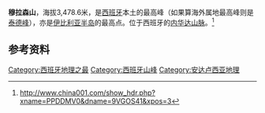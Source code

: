 {{Infobox mountain
| Name = 穆拉森山
| Photo =  Alpujarras Uitzicht.jpg
| Elevation = 3478.6米<ref name="IGN">[http://www.viewfinderpanoramas.org/Mulhacen_I.pdf Document supplied by Spanish National Mapping Agency] {{Wayback|url=http://www.viewfinderpanoramas.org/Mulhacen_I.pdf |date=20110604101150 }}. The coordinates given here have been converted from [[ED50|ED50]] to [[WGS84|WGS84]].</ref>
| Location = {{flag|Spain}}[[安达卢西亚|安达卢西亚]]
| Range = [[內華達山脈_(西班牙)|内华达山脉]]
| pushpin_map = Spain
| pushpin_map_caption = 穆拉森山的位置
| latd = 37 | latm = 03 | lats = 12 | latNS = N
| longd = 3 | longm = 18 | longs = 41 | longEW = W
| First ascent = 未知（早于1500年）<ref name="world_mountaineering">Lindsay Griffin, "Mulhacén", in ''World Mountaineering'', Audrey Salkeld, editor; Bulfinch Press, 1998, ISBN 0-8212-2502-2.</ref>
| Easiest route = 徒步攀登
}}

'''穆拉森山'''，海拔3,478.6米，是[[西班牙|西班牙]]本土的最高峰（如果算海外属地最高峰则是[[泰德峰|泰德峰]]），亦是[[伊比利亚半岛|伊比利亚半岛]]的最高点。位于西班牙的[[內華達山脈_(西班牙)|内华达山脉]]。<ref>http://www.china001.com/show_hdr.php?xname=PPDDMV0&dname=9VGOS41&xpos=3{{dead link|date=2018年4月 |bot=InternetArchiveBot |fix-attempted=yes }}</ref>

== 参考资料 ==
{{Reflist|2}}

[[Category:西班牙地理之最|Category:西班牙地理之最]]
[[Category:西班牙山峰|Category:西班牙山峰]]
[[Category:安达卢西亚地理|Category:安达卢西亚地理]]